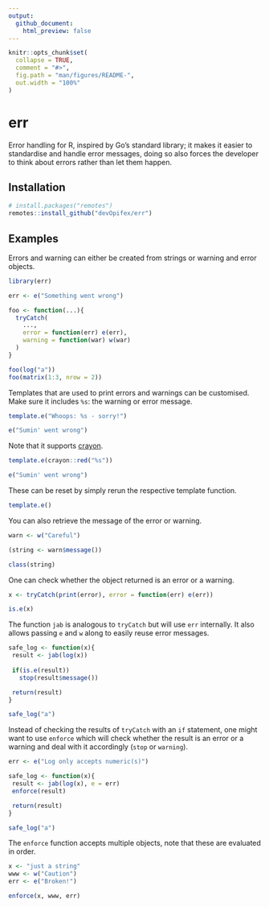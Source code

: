 ```yaml
---
output: 
  github_document:
    html_preview: false
---
```


<!-- README.md is generated from README.Rmd. Please edit that file -->

```r
knitr::opts_chunk$set(
  collapse = TRUE,
  comment = "#>",
  fig.path = "man/figures/README-",
  out.width = "100%"
)
```

<!-- badges: start -->
<!-- badges: end -->

# err

Error handling for R, inspired by Go's standard library; it makes it easier to standardise and handle error messages, doing so also forces the developer to think about errors rather than let them happen.

## Installation

``` r
# install.packages("remotes")
remotes::install_github("devOpifex/err")
```

## Examples

Errors and warning can either be created from strings or warning and error objects.

```r
library(err)

err <- e("Something went wrong")

foo <- function(...){
  tryCatch(
    ..., 
    error = function(err) e(err), 
    warning = function(war) w(war) 
  )
}

foo(log("a"))
foo(matrix(1:3, nrow = 2))
```

Templates that are used to print errors and warnings can be customised. Make sure it includes `%s`: the warning or error message.

```r
template.e("Whoops: %s - sorry!")

e("Sumin' went wrong")
```

Note that it supports [crayon](http://github.com/r-lib/crayon).

```r
template.e(crayon::red("%s"))

e("Sumin' went wrong")
```

These can be reset by simply rerun the respective template function.

```r
template.e()
```

You can also retrieve the message of the error or warning.

```r
warn <- w("Careful")

(string <- warn$message())

class(string)
```

One can check whether the object returned is an error or a warning.

```r
x <- tryCatch(print(error), error = function(err) e(err))

is.e(x)
```

The function `jab` is analogous to `tryCatch` but will use `err` internally. It also allows passing `e` and `w` along to easily reuse error messages.

```r
safe_log <- function(x){
 result <- jab(log(x))
 
 if(is.e(result))
   stop(result$message())

 return(result)
} 

safe_log("a")
```

Instead of checking the results of `tryCatch` with an `if` statement, one might want to use `enforce` which will check whether the result is an error or a warning and deal with it accordingly (`stop` or `warning`).

```r
err <- e("Log only accepts numeric(s)")

safe_log <- function(x){
 result <- jab(log(x), e = err)
 enforce(result)

 return(result)
} 

safe_log("a")
```

The `enforce` function accepts multiple objects, note that these are evaluated in order.

```r
x <- "just a string"
www <- w("Caution")
err <- e("Broken!")

enforce(x, www, err)
```
